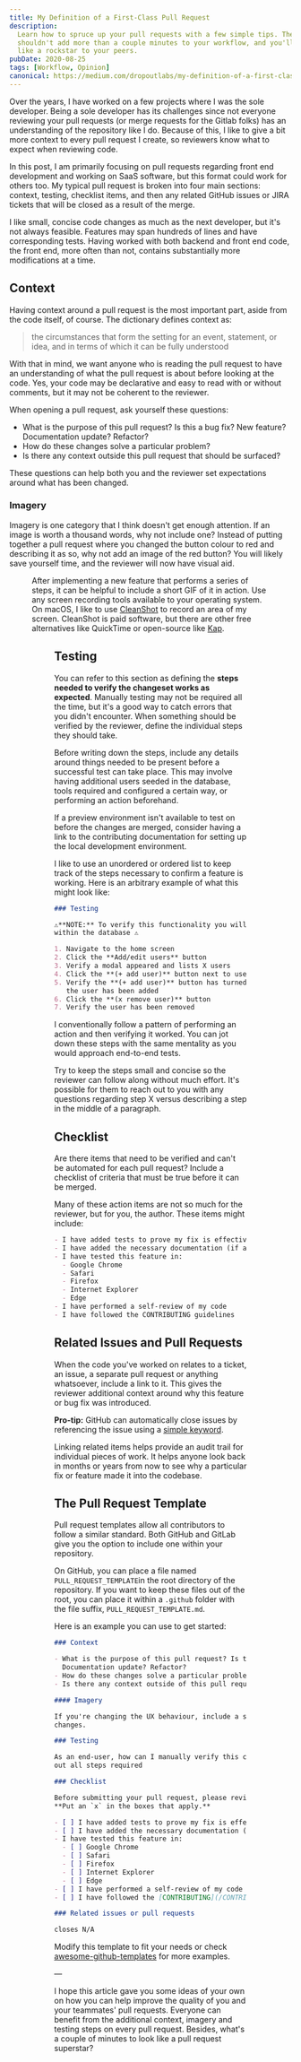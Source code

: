 ```yaml
---
title: My Definition of a First-Class Pull Request
description:
  Learn how to spruce up your pull requests with a few simple tips. These tips
  shouldn't add more than a couple minutes to your workflow, and you'll look
  like a rockstar to your peers.
pubDate: 2020-08-25
tags: [Workflow, Opinion]
canonical: https://medium.com/dropoutlabs/my-definition-of-a-first-class-pull-request-96094994e67d?source=friends_link&sk=8bf05b8be81b2664d138fdae50e9a967
---
```




Over the years, I have worked on a few projects where I was the sole developer.
Being a sole developer has its challenges since not everyone reviewing your pull
requests (or merge requests for the Gitlab folks) has an understanding of the
repository like I do. Because of this, I like to give a bit more context to
every pull request I create, so reviewers know what to expect when reviewing
code.

In this post, I am primarily focusing on pull requests regarding front end
development and working on SaaS software, but this format could work for others
too. My typical pull request is broken into four main sections: context,
testing, checklist items, and then any related GitHub issues or JIRA tickets
that will be closed as a result of the merge.

I like small, concise code changes as much as the next developer, but it's not
always feasible. Features may span hundreds of lines and have corresponding
tests. Having worked with both backend and front end code, the front end, more
often than not, contains substantially more modifications at a time.

## Context

Having context around a pull request is the most important part, aside from the
code itself, of course. The dictionary defines context as:

> the circumstances that form the setting for an event, statement, or idea, and
> in terms of which it can be fully understood

With that in mind, we want anyone who is reading the pull request to have an
understanding of what the pull request is about before looking at the code. Yes,
your code may be declarative and easy to read with or without comments, but it
may not be coherent to the reviewer.

When opening a pull request, ask yourself these questions:

- What is the purpose of this pull request? Is this a bug fix? New feature?
  Documentation update? Refactor?
- How do these changes solve a particular problem?
- Is there any context outside this pull request that should be surfaced?

These questions can help both you and the reviewer set expectations around what
has been changed.

### Imagery

Imagery is one category that I think doesn't get enough attention. If an image
is worth a thousand words, why not include one? Instead of putting together a
pull request where you changed the button colour to red and describing it as so,
why not add an image of the red button? You will likely save yourself time, and
the reviewer will now have visual aid.

<Figure
  src="/blog/example.png"
  alt="An example screenshot which represents a small area of a user interface. In this instance,  when a user enables the redact on row level option, single row level redactions can be added to a policy."
/>

After implementing a new feature that performs a series of steps, it can be
helpful to include a short GIF of it in action. Use any screen recording tools
available to your operating system. On macOS, I like to use
[CleanShot](https://cleanshot.com) to record an area of my screen. CleanShot is
paid software, but there are other free alternatives like QuickTime or
open-source like [Kap](https://getkap.co).

<Figure
  src="/blog/example.gif"
  alt="An example GIF displaying a series of steps a user might take while interacting with a feature. In this instance, a user is interacting with a series of checkboxes and verifying an option to select all works as expected."
/>

## Testing

You can refer to this section as defining the **steps needed to verify the
changeset works as expected**. Manually testing may not be required all the
time, but it's a good way to catch errors that you didn't encounter. When
something should be verified by the reviewer, define the individual steps they
should take.

Before writing down the steps, include any details around things needed to be
present before a successful test can take place. This may involve having
additional users seeded in the database, tools required and configured a certain
way, or performing an action beforehand.

If a preview environment isn't available to test on before the changes are
merged, consider having a link to the contributing documentation for setting up
the local development environment.

I like to use an unordered or ordered list to keep track of the steps necessary
to confirm a feature is working. Here is an arbitrary example of what this might
look like:

```md
### Testing

⚠️**NOTE:** To verify this functionality you will need **at least two users**
within the database ⚠️

1. Navigate to the home screen
2. Click the **Add/edit users** button
3. Verify a modal appeared and lists X users
4. Click the **(+ add user)** button next to user one
5. Verify the **(+ add user)** button has turned to an **(x remove user)** and
   the user has been added
6. Click the **(x remove user)** button
7. Verify the user has been removed
```

I conventionally follow a pattern of performing an action and then verifying it
worked. You can jot down these steps with the same mentality as you would
approach end-to-end tests.

Try to keep the steps small and concise so the reviewer can follow along without
much effort. It's possible for them to reach out to you with any questions
regarding step X versus describing a step in the middle of a paragraph.

## Checklist

Are there items that need to be verified and can't be automated for each pull
request? Include a checklist of criteria that must be true before it can be
merged.

Many of these action items are not so much for the reviewer, but for you, the
author. These items might include:

```md
- I have added tests to prove my fix is effective or that my feature works
- I have added the necessary documentation (if appropriate)
- I have tested this feature in:
  - Google Chrome
  - Safari
  - Firefox
  - Internet Explorer
  - Edge
- I have performed a self-review of my code
- I have followed the CONTRIBUTING guidelines
```

## Related Issues and Pull Requests

When the code you've worked on relates to a ticket, an issue, a separate pull
request or anything whatsoever, include a link to it. This gives the reviewer
additional context around why this feature or bug fix was introduced.

**Pro-tip:** GitHub can automatically close issues by referencing the issue
using a
[simple keyword](https://docs.github.com/en/github/managing-your-work-on-github/linking-a-pull-request-to-an-issue#linking-a-pull-request-to-an-issue-using-a-keyword).

Linking related items helps provide an audit trail for individual pieces of
work. It helps anyone look back in months or years from now to see why a
particular fix or feature made it into the codebase.

## The Pull Request Template

Pull request templates allow all contributors to follow a similar standard. Both
GitHub and GitLab give you the option to include one within your repository.

On GitHub, you can place a file named `PULL_REQUEST_TEMPLATE`in the root
directory of the repository. If you want to keep these files out of the root,
you can place it within a `.github` folder with the file suffix,
`PULL_REQUEST_TEMPLATE.md`.

Here is an example you can use to get started:

```md
### Context

- What is the purpose of this pull request? Is this a bug fix? New feature?
  Documentation update? Refactor?
- How do these changes solve a particular problem?
- Is there any context outside of this pull request that should be surfaced?

#### Imagery

If you're changing the UX behaviour, include a screenshot or GIF of your
changes.

### Testing

As an end-user, how can I manually verify this code is working as expected? List
out all steps required

### Checklist

Before submitting your pull request, please review the following checklist.
**Put an `x` in the boxes that apply.**

- [ ] I have added tests to prove my fix is effective or that my feature works
- [ ] I have added the necessary documentation (if appropriate)
- I have tested this feature in:
  - [ ] Google Chrome
  - [ ] Safari
  - [ ] Firefox
  - [ ] Internet Explorer
  - [ ] Edge
- [ ] I have performed a self-review of my code
- [ ] I have followed the [CONTRIBUTING](/CONTRIBUTING.md) guidelines

### Related issues or pull requests

closes N/A
```

Modify this template to fit your needs or check
[awesome-github-templates](https://github.com/devspace/awesome-github-templates)
for more examples.

—

I hope this article gave you some ideas of your own on how you can help improve
the quality of you and your teammates' pull requests. Everyone can benefit from
the additional context, imagery and testing steps on every pull request.
Besides, what's a couple of minutes to look like a pull request superstar?
